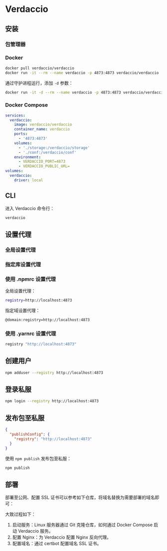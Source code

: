 
# Verdaccio

## 安装

### 包管理器

<PackageManagerTabs command="install -g verdaccio" />

### Docker

```bash
docker pull verdaccio/verdaccio
docker run -it --rm --name verdaccio -p 4873:4873 verdaccio/verdaccio
```

通过守护进程运行，添加 `-d` 参数：

```bash
docker run -it -d --rm --name verdaccio -p 4873:4873 verdaccio/verdaccio
```

### Docker Compose

```yaml
services:
  verdaccio:
    image: verdaccio/verdaccio
    container_name: verdaccio
    ports:
      - '4873:4873'
    volumes:
      - './storage:/verdaccio/storage'
      - './conf:/verdaccio/conf'
    environment:
      - VERDACCIO_PORT=4873
      - VERDACCIO_PUBLIC_URL=
volumes:
  verdaccio:
    driver: local
```

## CLI

进入 Verdaccio 命令行：

```bash
verdaccio
```

## 设置代理

### 全局设置代理

<PackageManagerTabs command="config set registry http://localhost:4873" />

### 指定库设置代理

<PackageManagerTabs command="install lodash --registry http://localhost:4873" />

### 使用 .npmrc 设置代理

全局设置代理：

```bash title=".npmrc"
registry=http://localhost:4873
```

指定域设置代理：

```bash title=".npmrc"
@domain:registry=http://localhost:4873
```

### 使用 .yarnrc 设置代理

```bash title=".yarnrc"
registry "http://localhost:4873"
```

## 创建用户

```bash
npm adduser --registry http://localhost:4873
```

## 登录私服

```bash
npm login --registry http://localhost:4873
```

## 发布包至私服

```json title="package.json"
{
  "publishConfig": {
    "registry": "http://localhost:4873"
  }
}
```

使用 `npm publish` 发布包至私服：

```bash
npm publish
```

## 部署

部署至公网、配置 SSL 证书可以参考如下仓库，将域名替换为需要部署的域名即可：

<SourceCode href="https://github.com/bit-ocean-studio/verdaccio" />

大致过程如下：

1. 启动服务：Linux 服务器通过 Git 克隆仓库，如何通过 Docker Compose 启动 Verdaccio 服务。
2. 配置 Nginx：为 Verdaccio 配置 Nginx 反向代理。
3. 配置域名：通过 certbot 配置域名 SSL 证书。
